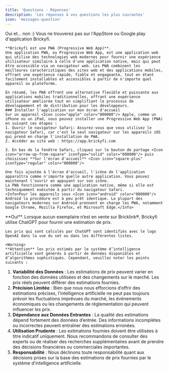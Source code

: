 ```yaml
---
title: 'Questions - Réponses'
description: 'Les réponses à vos questions les plus courantes'
icon: 'messages-question'
---
```

<AccordionGroup>
  <Accordion title="Il existe une application mobile ?" icon="mobile-notch">
    Oui et... non :)
    Vous ne trouverez pas sur l'AppStore ou Google play d'application Brickyfi.

    **Brickyfi est une PWA (Progressive Web App)**. 
    Une application PWA, ou Progressive Web App, est une application web qui utilise des technologies web modernes pour fournir une expérience utilisateur similaire à celle d'une application native, mais qui peut être accessible via un navigateur web. Les PWA combinent les meilleures caractéristiques des sites web et des applications mobiles, offrant une expérience rapide, fiable et engageante, tout en étant facilement installables et accessibles à partir de n'importe quel appareil ou plateforme.
    
    En résumé, les PWA offrent une alternative flexible et puissante aux applications mobiles traditionnelles, offrant une expérience utilisateur améliorée tout en simplifiant le processus de développement et de distribution pour les développeurs.
    ### Installer l'application sur mon écran d'accueil
    Sur un appareil <Icon icon="apple" color="000000"/> Apple, comme un iPhone ou un iPad, vous pouvez installer une Progressive Web App (PWA) en suivant ces étapes :
    1. Ouvrir le navigateur Safari: Assurez-vous que vous utilisez le navigateur Safari, car c'est le seul navigateur sur les appareils iOS qui prend en charge l'installation de PWA.
    2. Accéder au site web : https://app.brickyfi.com

    3. En bas de la fenêtre Safari, cliquez sur le bouton de partage <Icon icon="arrow-up-from-square" iconType="solid" color="000000"/> puis choisissez **Sur l'écran d'accueil** <Icon icon="square-plus" iconType="regular" color="000000"/>

    Une fois ajoutée à l'écran d'accueil, l'icône de l'application apparaîtra comme n'importe quelle autre application. Vous pouvez maintenant l'ouvrir en appuyant sur son icône.
    La PWA fonctionnera comme une application native, même si elle est techniquement exécutée à partir du navigateur Safari.
    <Info>Pour les appareils sous <Icon icon="android" color="000000"/> Android la procédure est à peu prêt identique. La plupart des navigateurs modernes sur Android prennent en charge les PWA, notamment Google Chrome, Mozilla Firefox, et Microsoft Edge.</Info>

  </Accordion>
    <Accordion title="Brickyfi utilise de l'IA ?" icon="microchip-ai">
    **Oui**.
    Lorsque aucun exemplaire n’est en vente sur Bricklink®, Brickyfi utilise ChatGPT pour fournir une estimation de prix.

    Les prix qui sont calculés par ChatGPT sont identifiés avec le logo OpenAI dans la vue du set ou dans les différentes listes.

    <Warning>
    **Attention** les prix estimés par le système d’intelligence artificielle sont générés à partir de données disponibles et d’algorithmes sophistiqués. Cependant, veuillez noter les points suivants :
1. **Variabilité des Données** : Les estimations de prix peuvent varier en fonction des données utilisées et des changements sur le marché. Les prix réels peuvent différer des estimations fournies.
2. **Précision Limitée** : Bien que nous nous efforcions d’offrir des estimations précises, l’intelligence artificielle ne peut pas toujours prévoir les fluctuations imprévues du marché, les événements économiques ou les changements de réglementation qui peuvent influencer les prix.
3. **Dépendance aux Données Entrantes** : La qualité des estimations dépend fortement des données d’entrée. Des informations incomplètes ou incorrectes peuvent entraîner des estimations erronées.
4. **Utilisation Prudente** : Les estimations fournies doivent être utilisées à titre indicatif uniquement. Nous recommandons de consulter des experts ou de réaliser des recherches supplémentaires avant de prendre des décisions financières ou commerciales importantes.
5. **Responsabilité** : Nous déclinons toute responsabilité quant aux décisions prises sur la base des estimations de prix fournies par le système d’intelligence artificielle.
</Warning>

  </Accordion>
</AccordionGroup>
